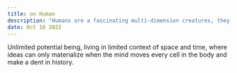 ```yaml
---
title: on Human
description: "Humans are a fascinating multi-dimension creatures, they can harness transcendental traits given, while accumulating the later from free will and experiences."
date: Oct 16 2022
---
```


Unlimited potential being, living in limited context of space and time, where ideas can only materialize when the mind moves every cell in the body and make a dent in history.
